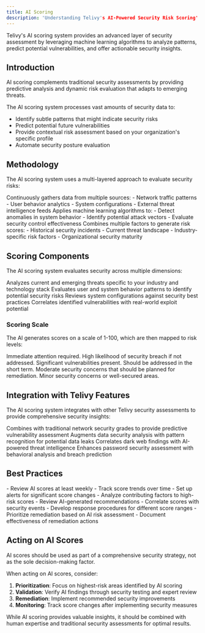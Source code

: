 ```yaml
---
title: AI Scoring
description: 'Understanding Telivy's AI-Powered Security Risk Scoring'
---
```


Telivy's AI scoring system provides an advanced layer of security assessment by leveraging machine learning algorithms to analyze patterns, predict potential vulnerabilities, and offer actionable security insights.

## Introduction

<Note>
  AI scoring complements traditional security assessments by providing predictive analysis and dynamic risk evaluation that adapts to emerging threats.
</Note>

The AI scoring system processes vast amounts of security data to:
- Identify subtle patterns that might indicate security risks
- Predict potential future vulnerabilities
- Provide contextual risk assessment based on your organization's specific profile
- Automate security posture evaluation

## Methodology

The AI scoring system uses a multi-layered approach to evaluate security risks:

<AccordionGroup>
  <Accordion title="Data Collection" icon="database">
    Continuously gathers data from multiple sources:
    - Network traffic patterns
    - User behavior analytics
    - System configurations
    - External threat intelligence feeds
  </Accordion>

  <Accordion title="Pattern Analysis" icon="chart-line">
    Applies machine learning algorithms to:
    - Detect anomalies in system behavior
    - Identify potential attack vectors
    - Evaluate security control effectiveness
  </Accordion>

  <Accordion title="Risk Calculation" icon="calculator">
    Combines multiple factors to generate risk scores:
    - Historical security incidents
    - Current threat landscape
    - Industry-specific risk factors
    - Organizational security maturity
  </Accordion>
</AccordionGroup>

## Scoring Components

The AI scoring system evaluates security across multiple dimensions:

<CardGroup cols={2}>
  <Card title="Threat Intelligence" icon="radar">
    Analyzes current and emerging threats specific to your industry and technology stack
  </Card>
  
  <Card title="Behavioral Analysis" icon="user-gear">
    Evaluates user and system behavior patterns to identify potential security risks
  </Card>

  <Card title="Configuration Assessment" icon="sliders">
    Reviews system configurations against security best practices
  </Card>

  <Card title="Vulnerability Correlation" icon="shield-halved">
    Correlates identified vulnerabilities with real-world exploit potential
  </Card>
</CardGroup>

### Scoring Scale

The AI generates scores on a scale of 1-100, which are then mapped to risk levels:

<Tabs>
  <Tab title="Critical Risk (80-100)">
    Immediate attention required. High likelihood of security breach if not addressed.
  </Tab>
  <Tab title="High Risk (60-79)">
    Significant vulnerabilities present. Should be addressed in the short term.
  </Tab>
  <Tab title="Medium Risk (40-59)">
    Moderate security concerns that should be planned for remediation.
  </Tab>
  <Tab title="Low Risk (0-39)">
    Minor security concerns or well-secured areas.
  </Tab>
</Tabs>

## Integration with Telivy Features

The AI scoring system integrates with other Telivy security assessments to provide comprehensive security insights:

<Steps>
  <Step title="Network Security Integration">
    Combines with traditional network security grades to provide predictive vulnerability assessment
  </Step>
  <Step title="Data Security Enhancement">
    Augments data security analysis with pattern recognition for potential data leaks
  </Step>
  <Step title="Dark Web Intelligence">
    Correlates dark web findings with AI-powered threat intelligence
  </Step>
  <Step title="Password Security Analysis">
    Enhances password security assessment with behavioral analysis and breach prediction
  </Step>
</Steps>

## Best Practices

<AccordionGroup>
  <Accordion title="Regular Monitoring" icon="clock">
    - Review AI scores at least weekly
    - Track score trends over time
    - Set up alerts for significant score changes
  </Accordion>

  <Accordion title="Score Investigation" icon="magnifying-glass">
    - Analyze contributing factors to high-risk scores
    - Review AI-generated recommendations
    - Correlate scores with security events
  </Accordion>

  <Accordion title="Response Planning" icon="clipboard-check">
    - Develop response procedures for different score ranges
    - Prioritize remediation based on AI risk assessment
    - Document effectiveness of remediation actions
  </Accordion>
</AccordionGroup>

## Acting on AI Scores

<Info>
  AI scores should be used as part of a comprehensive security strategy, not as the sole decision-making factor.
</Info>

When acting on AI scores, consider:

1. **Prioritization**: Focus on highest-risk areas identified by AI scoring
2. **Validation**: Verify AI findings through security testing and expert review
3. **Remediation**: Implement recommended security improvements
4. **Monitoring**: Track score changes after implementing security measures

<Warning>
  While AI scoring provides valuable insights, it should be combined with human expertise and traditional security assessments for optimal results.
</Warning>